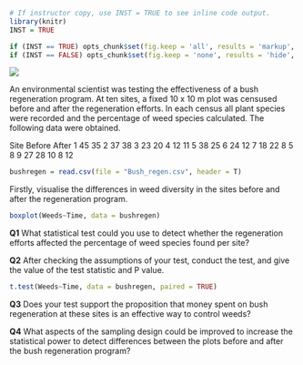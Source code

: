 
```r
# If instructor copy, use INST = TRUE to see inline code output.
library(knitr)
INST = TRUE

if (INST == TRUE) opts_chunk$set(fig.keep = 'all', results = 'markup', echo = TRUE)
if (INST == FALSE) opts_chunk$set(fig.keep = 'none', results = 'hide', echo = FALSE)

```

![](Paired_t_test_Q2_image.jpg)

An environmental scientist was testing the effectiveness of a bush regeneration program. At ten sites, a fixed 10 x 10 m plot was censused before and after the regeneration efforts. In each census all plant species were recorded and the percentage of weed species calculated. The following data were obtained.

Site  Before	After
1	45	35
2	37	38
3	23	20
4	12	11
5	38	25
6	24	12
7	18	22
8	5	8
9	27	28
10	8	12



```r
bushregen = read.csv(file = "Bush_regen.csv", header = T)
```

Firstly, visualise the differences in weed diversity in the sites before and after the regeneration program.

```r
boxplot(Weeds~Time, data = bushregen)
```


**Q1** What statistical test could you use to detect whether the regeneration efforts affected the percentage of weed species found per site?


**Q2** After checking the assumptions of your test, conduct the test, and give the value of the test statistic and P value.

```r

t.test(Weeds~Time, data = bushregen, paired = TRUE)

```

**Q3** Does your test support the proposition that money spent on bush regeneration at these sites is an effective way to control weeds?

**Q4** What aspects of the sampling design could be improved to increase the statistical power to detect differences between the plots before and after the bush regeneration program?